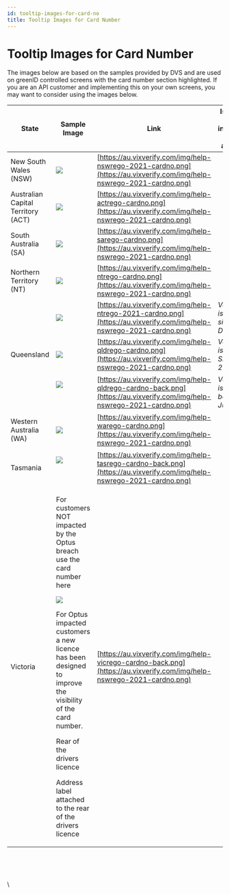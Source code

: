 ```yaml
---
id: tooltip-images-for-card-no
title: Tooltip Images for Card Number
---
```


# Tooltip Images for Card Number

The images below are based on the samples provided by DVS and are used on greenID controlled screens with the card number section highlighted. If you are an API customer and implementing this on your own screens, you may want to consider using the images below.

| **State**                          | **Sample Image**                                                                                                                                                                                                                                                                                                                                                                           | **Link**                                                                                                               | **Issue date / version information (where available)** |
| ---------------------------------- | ------------------------------------------------------------------------------------------------------------------------------------------------------------------------------------------------------------------------------------------------------------------------------------------------------------------------------------------------------------------------------------------ | ---------------------------------------------------------------------------------------------------------------------- | ------------------------------------------------------ |
| New South Wales (NSW)              | ![](https://au.vixverify.com/img/help-nswrego-2021-cardno.png)                                                                                                                                                                                                                                                                                                                             | [https://au.vixverify.com/img/help-nswrego-2021-cardno.png](https://au.vixverify.com/img/help-nswrego-2021-cardno.png) |                                                        |
| Australian Capital Territory (ACT) | ![](https://au.vixverify.com/img/help-actrego-cardno.png)                                                                                                                                                                                                                                                                                                                                  | [https://au.vixverify.com/img/help-actrego-cardno.png](https://au.vixverify.com/img/help-nswrego-2021-cardno.png)      |                                                        |
| South Australia (SA)               | ![](https://au.vixverify.com/img/help-sarego-cardno.png)                                                                                                                                                                                                                                                                                                                                   | [https://au.vixverify.com/img/help-sarego-cardno.png](https://au.vixverify.com/img/help-nswrego-2021-cardno.png)       |                                                        |
| Northern Territory (NT)            | ![](https://au.vixverify.com/img/help-ntrego-cardno.png)                                                                                                                                                                                                                                                                                                                                   | [https://au.vixverify.com/img/help-ntrego-cardno.png](https://au.vixverify.com/img/help-nswrego-2021-cardno.png)       |                                                        |
|                                    | ![](https://au.vixverify.com/img/help-ntrego-2021-cardno.png)                                                                                                                                                                                                                                                                                                                              | [https://au.vixverify.com/img/help-ntrego-2021-cardno.png](https://au.vixverify.com/img/help-nswrego-2021-cardno.png)  | *Version issued since 10th Dec 2020*                   |
| Queensland                         | ![](https://au.vixverify.com/img/help-qldrego-cardno.png)                                                                                                                                                                                                                                                                                                                                  | [https://au.vixverify.com/img/help-qldrego-cardno.png](https://au.vixverify.com/img/help-nswrego-2021-cardno.png)      | *Version issued Since June 2019*                       |
|                                    | <p>![](https://au.vixverify.com/img/help-qldrego-cardno-back.png)</p><p> </p>                                                                                                                                                                                                                                                                                                              | [https://au.vixverify.com/img/help-qldrego-cardno-back.png](https://au.vixverify.com/img/help-nswrego-2021-cardno.png) | *Versions issued before June 2019*                     |
| Western Australia (WA)             | ![](https://au.vixverify.com/img/help-warego-cardno.png)                                                                                                                                                                                                                                                                                                                                   | [https://au.vixverify.com/img/help-warego-cardno.png](https://au.vixverify.com/img/help-nswrego-2021-cardno.png)       |                                                        |
| Tasmania                           | <p>![](https://au.vixverify.com/img/help-tasrego-cardno-back.png)</p><p> </p>                                                                                                                                                                                                                                                                                                              | [https://au.vixverify.com/img/help-tasrego-cardno-back.png](https://au.vixverify.com/img/help-nswrego-2021-cardno.png) |                                                        |
| Victoria                           | <p>For customers NOT impacted by the Optus breach use the card number here</p><p /><p>![](https://au.vixverify.com/img/help-vicrego-cardno-back.png)</p><p>For Optus impacted customers a new licence has been designed to improve the visibility of the card number.</p><p /><p>Rear of the drivers licence</p><p /><p>Address label attached to the rear of the drivers licence</p><p /> | [https://au.vixverify.com/img/help-vicrego-cardno-back.png](https://au.vixverify.com/img/help-nswrego-2021-cardno.png) |                                                        |

 

 

\
